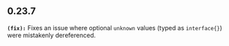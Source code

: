 ## 0.23.7
**`(fix):`** Fixes an issue where optional `unknown` values (typed as `interface{}`) were mistakenly dereferenced.

